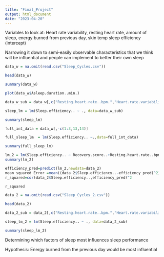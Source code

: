 ---
title: "Final_Project"
output: html_document
date: "2023-04-20"
---

Variables to look at: 
Heart rate variability, resting heart rate, amount of sleep, energy burned from previous day, skin temp
sleep efficiency (intercept)


Narrowing it down to semi-easily observable characteristics that we think will be influential and people can implement to better their own sleep

```{r}
data_w = na.omit(read.csv("Sleep_Cycles.csv"))

head(data_w)

summary(data_w)

plot(data_w$Asleep.duration..min.)

data_w_sub = data_w[,c("Resting.heart.rate..bpm.","Heart.rate.variability..ms.","Energy.burned..cal.","Skin.temp..celsius.","Asleep.duration..min.","Sleep.efficiency..")]
```

```{r}
sleep_lm = lm(Sleep.efficiency.. ~ ., data=data_w_sub)

summary(sleep_lm)

full_int_data = data_w[,-c(1:3,13,14)]

full_sleep_lm  = lm(Sleep.efficiency.. ~.,data=full_int_data)

summary(full_sleep_lm)
```
```{r}
lm_2 = lm(Sleep.efficiency.. ~ Recovery.score..+Resting.heart.rate..bpm.+Heart.rate.variability..ms.+Sleep.need..min., data=data_w)
summary(lm_2)

efficiency_pred=predict(lm_2,newdata=data_2)
mean_squared_Error =mean((data_2$Sleep.efficiency..-efficiency_pred)^2)
r_squared=cor(data_2$Sleep.efficiency..,efficiency_pred)^2

r_squared

```


```{r}
data_2 = na.omit(read.csv("Sleep_Cycles_2.csv"))

head(data_2)

data_2_sub = data_2[,c("Resting.heart.rate..bpm.","Heart.rate.variability..ms.","Energy.burned..cal.","Skin.temp..celsius.","Asleep.duration..min.","Sleep.efficiency..")]

sleep_lm_2 = lm(Sleep.efficiency.. ~ ., data=data_2_sub)

summary(sleep_lm_2)
```



Determining which factors of sleep most influences sleep performance 

Hypothesis: Energy burned from the previous day would be most influential 





